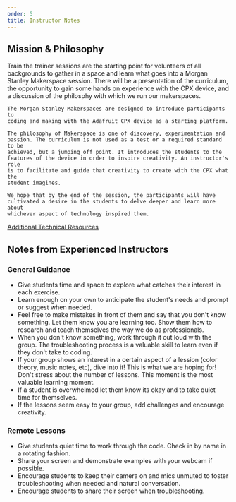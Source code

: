 ```yaml
---
order: 5
title: Instructor Notes
---
```


<Hero
  title="Instructor Notes"
  subtitle=""
  image="../../images/chelci-beth.jpg"
/>
<article className="content">
  <h2>Mission &amp; Philosophy</h2>
    Train the trainer sessions are the starting point for volunteers of all
    backgrounds to gather in a space and learn what goes into a Morgan Stanley
    Makerspace session. There will be a presentation of the curriculum, the
    opportunity to gain some hands on experience with the CPX device, and a
    discussion of the philosphy with which we run our makerspaces.

    The Morgan Stanley Makerspaces are designed to introduce participants to
    coding and making with the Adafruit CPX device as a starting platform.

    The philosophy of Makerspace is one of discovery, experimentation and
    passion. The curriculum is not used as a test or a required standard to be
    achieved, but a jumping off point. It introduces the students to the
    features of the device in order to inspire creativity. An instructor's role
    is to facilitate and guide that creativity to create with the CPX what the
    student imagines.

    We hope that by the end of the session, the participants will have
    cultivated a desire in the students to delve deeper and learn more about
    whichever aspect of technology inspired them.

  <a href="../continue">Additional Technical Resources</a>
</article>
<article className="content">
  <h2>Notes from Experienced Instructors</h2>
  <h3>General Guidance</h3>
  <ul>
    <li>
      Give students time and space to explore what catches their interest in
      each exercise.
    </li>
    <li>
      Learn enough on your own to anticipate the student's needs and prompt or
      suggest when needed.
    </li>
    <li>
      Feel free to make mistakes in front of them and say that you don't know
      something. Let them know you are learning too. Show them how to research
      and teach themselves the way we do as professionals.
    </li>
    <li>
      When you don't know something, work through it out loud with the group.
      The troubleshooting process is a valuable skill to learn even if they
      don't take to coding.
    </li>
    <li>
      If your group shows an interest in a certain aspect of a lession (color
      theory, music notes, etc), dive into it! This is what we are hoping for!
      Don't stress about the number of lessons. This moment is the most valuable
      learning moment.
    </li>
    <li>
      If a student is overwhelmed let them know its okay and to take quiet time
      for themselves.
    </li>
    <li>
      If the lessons seem easy to your group, add challenges and encourage
      creativity.
    </li>
  </ul>
  <h3>Remote Lessons</h3>
  <ul>
    <li>
      Give students quiet time to work through the code. Check in by name in a
      rotating fashion.
    </li>
    <li>
      Share your screen and demonstrate examples with your webcam if possible.
    </li>
    <li>
      Encourage students to keep their camera on and mics unmuted to foster
      troubleshooting when needed and natural conversation.
    </li>
    <li>Encourage students to share their screen when troubleshooting.</li>
  </ul>
</article>
